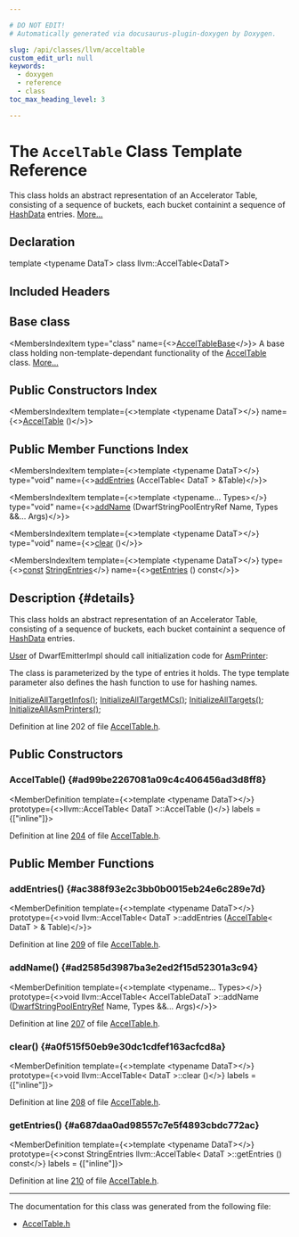 ```yaml
---

# DO NOT EDIT!
# Automatically generated via docusaurus-plugin-doxygen by Doxygen.

slug: /api/classes/llvm/acceltable
custom_edit_url: null
keywords:
  - doxygen
  - reference
  - class
toc_max_heading_level: 3

---
```





# The `AccelTable` Class Template Reference

<DoxygenPage pluginConfig={pluginConfig}>

This class holds an abstract representation of an Accelerator Table, consisting of a sequence of buckets, each bucket containint a sequence of <a href="/docs/api/structs/llvm/acceltablebase/hashdata">HashData</a> entries. <a href="#details">More...</a>

## Declaration

<CodeBlock>template &lt;typename DataT&gt;
class llvm::AccelTable&lt;DataT&gt;</CodeBlock>

## Included Headers

<IncludesList>
<IncludesListItem
  filePath="llvm/CodeGen/AccelTable.h"
  permalink="/docs/api/files/include/include/llvm/include/llvm/codegen/acceltable-h"
  isLocal="true" />
</IncludesList>

## Base class

<MembersIndex>

<MembersIndexItem
  type="class"
  name={<><a href="/docs/api/classes/llvm/acceltablebase">AccelTableBase</a></>}>
A base class holding non-template-dependant functionality of the <a href="/docs/api/classes/llvm/acceltable">AccelTable</a> class. <a href="/docs/api/classes/llvm/acceltablebase/#details">More...</a>
</MembersIndexItem>

</MembersIndex>

## Public Constructors Index

<MembersIndex>

<MembersIndexItem
  template={<>template &lt;typename DataT&gt;</>}
  name={<><a href="#ad99be2267081a09c4c406456ad3d8ff8">AccelTable</a> ()</>}>
</MembersIndexItem>

</MembersIndex>

## Public Member Functions Index

<MembersIndex>

<MembersIndexItem
  template={<>template &lt;typename DataT&gt;</>}
  type="void"
  name={<><a href="#ac388f93e2c3bb0b0015eb24e6c289e7d">addEntries</a> (AccelTable&lt; DataT &gt; &amp;Table)</>}>
</MembersIndexItem>

<MembersIndexItem
  template={<>template &lt;typename... Types&gt;</>}
  type="void"
  name={<><a href="#ad2585d3987ba3e2ed2f15d52301a3c94">addName</a> (DwarfStringPoolEntryRef Name, Types &amp;&amp;... Args)</>}>
</MembersIndexItem>

<MembersIndexItem
  template={<>template &lt;typename DataT&gt;</>}
  type="void"
  name={<><a href="#a0f515f50eb9e30dc1cdfef163acfcd8a">clear</a> ()</>}>
</MembersIndexItem>

<MembersIndexItem
  template={<>template &lt;typename DataT&gt;</>}
  type={<><a href="/docs/api/files/lib/lib/target/lib/target/aarch64/aarch64promoteconstant-cpp/#a90f8350fecae261c25be85d38b451bff">const</a> <a href="/docs/api/classes/llvm/acceltablebase/#ab730d5ae3fc18252ce068047dd4bf339">StringEntries</a></>}
  name={<><a href="#a687daa0ad98557c7e5f4893cbdc772ac">getEntries</a> () const</>}>
</MembersIndexItem>

</MembersIndex>

## Description {#details}

This class holds an abstract representation of an Accelerator Table, consisting of a sequence of buckets, each bucket containint a sequence of <a href="/docs/api/structs/llvm/acceltablebase/hashdata">HashData</a> entries.

<a href="/docs/api/classes/llvm/user">User</a> of DwarfEmitterImpl should call initialization code for <a href="/docs/api/classes/llvm/asmprinter">AsmPrinter</a>:

The class is parameterized by the type of entries it holds. The type template parameter also defines the hash function to use for hashing names.

<a href="/docs/api/namespaces/llvm/#a2c23d23778140065e285b5263d7d905a">InitializeAllTargetInfos()</a>; <a href="/docs/api/namespaces/llvm/#a162474ccafa6e8ccf58b2b60e7c63845">InitializeAllTargetMCs()</a>; <a href="/docs/api/namespaces/llvm/#ad27eabc8391834dce3a68261f8a334db">InitializeAllTargets()</a>; <a href="/docs/api/namespaces/llvm/#af12a586afbaec83aa9cd8b7e9ab0c116">InitializeAllAsmPrinters()</a>;

Definition at line 202 of file <a href="/docs/api/files/include/include/llvm/include/llvm/codegen/acceltable-h">AccelTable.h</a>.

<SectionDefinition>

## Public Constructors

### AccelTable() {#ad99be2267081a09c4c406456ad3d8ff8}

<MemberDefinition
  template={<>template &lt;typename DataT&gt;</>}
  prototype={<>llvm::AccelTable&lt; DataT &gt;::AccelTable ()</>}
  labels = {["inline"]}>

Definition at line <a href="/docs/api/files/include/include/llvm/include/llvm/codegen/acceltable-h/#l00204">204</a> of file <a href="/docs/api/files/include/include/llvm/include/llvm/codegen/acceltable-h">AccelTable.h</a>.
</MemberDefinition>

</SectionDefinition>

<SectionDefinition>

## Public Member Functions

### addEntries() {#ac388f93e2c3bb0b0015eb24e6c289e7d}

<MemberDefinition
  template={<>template &lt;typename DataT&gt;</>}
  prototype={<>void llvm::AccelTable&lt; DataT &gt;::addEntries (<a href="/docs/api/classes/llvm/acceltable">AccelTable</a>&lt; DataT &gt; &amp; Table)</>}>

Definition at line <a href="/docs/api/files/include/include/llvm/include/llvm/codegen/acceltable-h/#l00209">209</a> of file <a href="/docs/api/files/include/include/llvm/include/llvm/codegen/acceltable-h">AccelTable.h</a>.
</MemberDefinition>

### addName() {#ad2585d3987ba3e2ed2f15d52301a3c94}

<MemberDefinition
  template={<>template &lt;typename... Types&gt;</>}
  prototype={<>void llvm::AccelTable&lt; AccelTableDataT &gt;::addName (<a href="/docs/api/classes/llvm/dwarfstringpoolentryref">DwarfStringPoolEntryRef</a> Name, Types &amp;&amp;... Args)</>}>

Definition at line <a href="/docs/api/files/include/include/llvm/include/llvm/codegen/acceltable-h/#l00207">207</a> of file <a href="/docs/api/files/include/include/llvm/include/llvm/codegen/acceltable-h">AccelTable.h</a>.
</MemberDefinition>

### clear() {#a0f515f50eb9e30dc1cdfef163acfcd8a}

<MemberDefinition
  template={<>template &lt;typename DataT&gt;</>}
  prototype={<>void llvm::AccelTable&lt; DataT &gt;::clear ()</>}
  labels = {["inline"]}>

Definition at line <a href="/docs/api/files/include/include/llvm/include/llvm/codegen/acceltable-h/#l00208">208</a> of file <a href="/docs/api/files/include/include/llvm/include/llvm/codegen/acceltable-h">AccelTable.h</a>.
</MemberDefinition>

### getEntries() {#a687daa0ad98557c7e5f4893cbdc772ac}

<MemberDefinition
  template={<>template &lt;typename DataT&gt;</>}
  prototype={<>const StringEntries llvm::AccelTable&lt; DataT &gt;::getEntries () const</>}
  labels = {["inline"]}>

Definition at line <a href="/docs/api/files/include/include/llvm/include/llvm/codegen/acceltable-h/#l00210">210</a> of file <a href="/docs/api/files/include/include/llvm/include/llvm/codegen/acceltable-h">AccelTable.h</a>.
</MemberDefinition>

</SectionDefinition>

<hr/>

The documentation for this class was generated from the following file:

<ul>
<li><a href="/docs/api/files/include/include/llvm/include/llvm/codegen/acceltable-h">AccelTable.h</a></li>
</ul>

</DoxygenPage>
